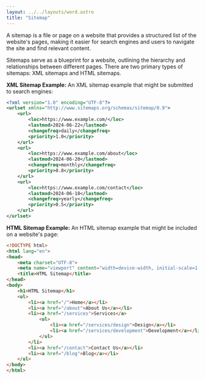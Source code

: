 ```yaml
---
layout: ../../layouts/word.astro
title: "Sitemap"
---
```

A sitemap is a file or page on a website that provides a structured list of the website's pages, making it easier for search engines and users to navigate the site and find relevant content.

Sitemaps serve as a blueprint for a website, outlining the hierarchy and relationships between different pages. There are two primary types of sitemaps: XML sitemaps and HTML sitemaps.

**XML Sitemap Example:**
An XML sitemap example that might be submitted to search engines:

```xml
<?xml version="1.0" encoding="UTF-8"?>
<urlset xmlns="http://www.sitemaps.org/schemas/sitemap/0.9">
    <url>
        <loc>https://www.example.com/</loc>
        <lastmod>2024-06-22</lastmod>
        <changefreq>daily</changefreq>
        <priority>1.0</priority>
    </url>
    <url>
        <loc>https://www.example.com/about</loc>
        <lastmod>2024-06-20</lastmod>
        <changefreq>monthly</changefreq>
        <priority>0.8</priority>
    </url>
    <url>
        <loc>https://www.example.com/contact</loc>
        <lastmod>2024-06-18</lastmod>
        <changefreq>yearly</changefreq>
        <priority>0.5</priority>
    </url>
</urlset>
```

**HTML Sitemap Example:**
An HTML sitemap example that might be included on a website's page:

```html
<!DOCTYPE html>
<html lang="en">
<head>
    <meta charset="UTF-8">
    <meta name="viewport" content="width=device-width, initial-scale=1.0">
    <title>HTML Sitemap</title>
</head>
<body>
    <h1>HTML Sitemap</h1>
    <ul>
        <li><a href="/">Home</a></li>
        <li><a href="/about">About Us</a></li>
        <li><a href="/services">Services</a>
            <ul>
                <li><a href="/services/design">Design</a></li>
                <li><a href="/services/development">Development</a></li>
            </ul>
        </li>
        <li><a href="/contact">Contact Us</a></li>
        <li><a href="/blog">Blog</a></li>
    </ul>
</body>
</html>
```
